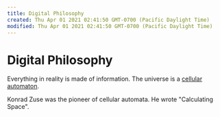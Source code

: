```yaml
---
title: Digital Philosophy
created: Thu Apr 01 2021 02:41:50 GMT-0700 (Pacific Daylight Time)
modified: Thu Apr 01 2021 02:41:50 GMT-0700 (Pacific Daylight Time)
---
```

# Digital Philosophy
Everything in reality is made of information. The universe is a [cellular automaton](https://www.wikiwand.com/en/Cellular_automaton).

Konrad Zuse was the pioneer of cellular automata. He wrote "Calculating Space".


